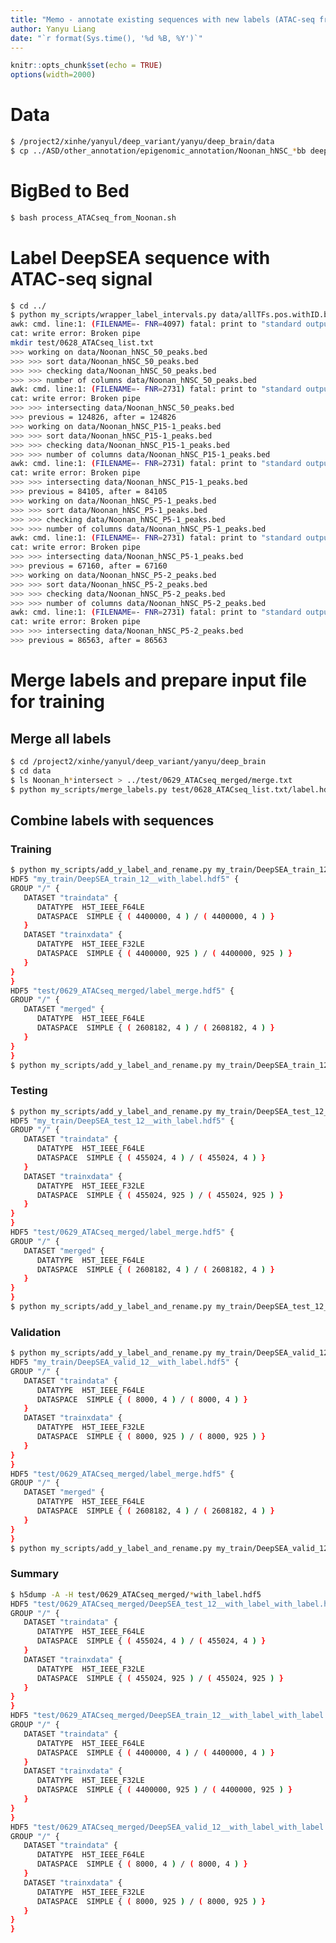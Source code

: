 ```yaml
---
title: "Memo - annotate existing sequences with new labels (ATAC-seq from Noonan's lab)"
author: Yanyu Liang
date: "`r format(Sys.time(), '%d %B, %Y')`"
---
```

  
<style>
pre code, pre, code {
  white-space: pre !important;
  overflow-x: scroll !important;
  word-break: keep-all !important;
  word-wrap: initial !important;
}
</style>
  
```r
knitr::opts_chunk$set(echo = TRUE)
options(width=2000)
```

# Data
```bash
$ /project2/xinhe/yanyul/deep_variant/yanyu/deep_brain/data
$ cp ../ASD/other_annotation/epigenomic_annotation/Noonan_hNSC_*bb deep_variant/yanyu/deep_brain/data/
```

# BigBed to Bed

```bash
$ bash process_ATACseq_from_Noonan.sh
```

# Label DeepSEA sequence with ATAC-seq signal

```bash
$ cd ../
$ python my_scripts/wrapper_label_intervals.py data/allTFs.pos.withID.bed data/0628_ATACseq_list.txt test
awk: cmd. line:1: (FILENAME=- FNR=4097) fatal: print to "standard output" failed (Broken pipe)
cat: write error: Broken pipe
mkdir test/0628_ATACseq_list.txt
>>> working on data/Noonan_hNSC_50_peaks.bed
>>> >>> sort data/Noonan_hNSC_50_peaks.bed
>>> >>> checking data/Noonan_hNSC_50_peaks.bed
>>> >>> number of columns data/Noonan_hNSC_50_peaks.bed
awk: cmd. line:1: (FILENAME=- FNR=2731) fatal: print to "standard output" failed (Broken pipe)
cat: write error: Broken pipe
>>> >>> intersecting data/Noonan_hNSC_50_peaks.bed
>>> previous = 124826, after = 124826
>>> working on data/Noonan_hNSC_P15-1_peaks.bed
>>> >>> sort data/Noonan_hNSC_P15-1_peaks.bed
>>> >>> checking data/Noonan_hNSC_P15-1_peaks.bed
>>> >>> number of columns data/Noonan_hNSC_P15-1_peaks.bed
awk: cmd. line:1: (FILENAME=- FNR=2731) fatal: print to "standard output" failed (Broken pipe)
cat: write error: Broken pipe
>>> >>> intersecting data/Noonan_hNSC_P15-1_peaks.bed
>>> previous = 84105, after = 84105
>>> working on data/Noonan_hNSC_P5-1_peaks.bed
>>> >>> sort data/Noonan_hNSC_P5-1_peaks.bed
>>> >>> checking data/Noonan_hNSC_P5-1_peaks.bed
>>> >>> number of columns data/Noonan_hNSC_P5-1_peaks.bed
awk: cmd. line:1: (FILENAME=- FNR=2731) fatal: print to "standard output" failed (Broken pipe)
cat: write error: Broken pipe
>>> >>> intersecting data/Noonan_hNSC_P5-1_peaks.bed
>>> previous = 67160, after = 67160
>>> working on data/Noonan_hNSC_P5-2_peaks.bed
>>> >>> sort data/Noonan_hNSC_P5-2_peaks.bed
>>> >>> checking data/Noonan_hNSC_P5-2_peaks.bed
>>> >>> number of columns data/Noonan_hNSC_P5-2_peaks.bed
awk: cmd. line:1: (FILENAME=- FNR=2731) fatal: print to "standard output" failed (Broken pipe)
cat: write error: Broken pipe
>>> >>> intersecting data/Noonan_hNSC_P5-2_peaks.bed
>>> previous = 86563, after = 86563
```

# Merge labels and prepare input file for training

## Merge all labels

```bash
$ cd /project2/xinhe/yanyul/deep_variant/yanyu/deep_brain
$ cd data
$ ls Noonan_h*intersect > ../test/0629_ATACseq_merged/merge.txt
$ python my_scripts/merge_labels.py test/0628_ATACseq_list.txt/label.hdf5 test/0629_ATACseq_merged/merge.txt test/0629_ATACseq_merged/
```

## Combine labels with sequences

### Training
```bash
$ python my_scripts/add_y_label_and_rename.py my_train/DeepSEA_train_12__with_label.hdf5 test/0629_ATACseq_merged/label_merge.hdf5
HDF5 "my_train/DeepSEA_train_12__with_label.hdf5" {
GROUP "/" {
   DATASET "traindata" {
      DATATYPE  H5T_IEEE_F64LE
      DATASPACE  SIMPLE { ( 4400000, 4 ) / ( 4400000, 4 ) }
   }
   DATASET "trainxdata" {
      DATATYPE  H5T_IEEE_F32LE
      DATASPACE  SIMPLE { ( 4400000, 925 ) / ( 4400000, 925 ) }
   }
}
}
HDF5 "test/0629_ATACseq_merged/label_merge.hdf5" {
GROUP "/" {
   DATASET "merged" {
      DATATYPE  H5T_IEEE_F64LE
      DATASPACE  SIMPLE { ( 2608182, 4 ) / ( 2608182, 4 ) }
   }
}
}
$ python my_scripts/add_y_label_and_rename.py my_train/DeepSEA_train_12__with_label.hdf5 test/0629_ATACseq_merged/label_merge.hdf5 trainxdata merged 1 2200000 test/0629_ATACseq_merged/
```

### Testing

```bash
$ python my_scripts/add_y_label_and_rename.py my_train/DeepSEA_test_12__with_label.hdf5 test/0629_ATACseq_merged/label_merge.hdf5
HDF5 "my_train/DeepSEA_test_12__with_label.hdf5" {
GROUP "/" {
   DATASET "traindata" {
      DATATYPE  H5T_IEEE_F64LE
      DATASPACE  SIMPLE { ( 455024, 4 ) / ( 455024, 4 ) }
   }
   DATASET "trainxdata" {
      DATATYPE  H5T_IEEE_F32LE
      DATASPACE  SIMPLE { ( 455024, 925 ) / ( 455024, 925 ) }
   }
}
}
HDF5 "test/0629_ATACseq_merged/label_merge.hdf5" {
GROUP "/" {
   DATASET "merged" {
      DATATYPE  H5T_IEEE_F64LE
      DATASPACE  SIMPLE { ( 2608182, 4 ) / ( 2608182, 4 ) }
   }
}
}
$ python my_scripts/add_y_label_and_rename.py my_train/DeepSEA_test_12__with_label.hdf5 test/0629_ATACseq_merged/label_merge.hdf5 trainxdata merged 2309367 2536878 test/0629_ATACseq_merged/
```

### Validation

```bash
$ python my_scripts/add_y_label_and_rename.py my_train/DeepSEA_valid_12__with_label.hdf5 test/0629_ATACseq_merged/label_merge.hdf5
HDF5 "my_train/DeepSEA_valid_12__with_label.hdf5" {
GROUP "/" {
   DATASET "traindata" {
      DATATYPE  H5T_IEEE_F64LE
      DATASPACE  SIMPLE { ( 8000, 4 ) / ( 8000, 4 ) }
   }
   DATASET "trainxdata" {
      DATATYPE  H5T_IEEE_F32LE
      DATASPACE  SIMPLE { ( 8000, 925 ) / ( 8000, 925 ) }
   }
}
}
HDF5 "test/0629_ATACseq_merged/label_merge.hdf5" {
GROUP "/" {
   DATASET "merged" {
      DATATYPE  H5T_IEEE_F64LE
      DATASPACE  SIMPLE { ( 2608182, 4 ) / ( 2608182, 4 ) }
   }
}
}
$ python my_scripts/add_y_label_and_rename.py my_train/DeepSEA_valid_12__with_label.hdf5 test/0629_ATACseq_merged/label_merge.hdf5 trainxdata merged 2200001 2204000 test/0629_ATACseq_merged/
```

### Summary

```bash
$ h5dump -A -H test/0629_ATACseq_merged/*with_label.hdf5
HDF5 "test/0629_ATACseq_merged/DeepSEA_test_12__with_label_with_label.hdf5" {
GROUP "/" {
   DATASET "traindata" {
      DATATYPE  H5T_IEEE_F64LE
      DATASPACE  SIMPLE { ( 455024, 4 ) / ( 455024, 4 ) }
   }
   DATASET "trainxdata" {
      DATATYPE  H5T_IEEE_F32LE
      DATASPACE  SIMPLE { ( 455024, 925 ) / ( 455024, 925 ) }
   }
}
}
HDF5 "test/0629_ATACseq_merged/DeepSEA_train_12__with_label_with_label.hdf5" {
GROUP "/" {
   DATASET "traindata" {
      DATATYPE  H5T_IEEE_F64LE
      DATASPACE  SIMPLE { ( 4400000, 4 ) / ( 4400000, 4 ) }
   }
   DATASET "trainxdata" {
      DATATYPE  H5T_IEEE_F32LE
      DATASPACE  SIMPLE { ( 4400000, 925 ) / ( 4400000, 925 ) }
   }
}
}
HDF5 "test/0629_ATACseq_merged/DeepSEA_valid_12__with_label_with_label.hdf5" {
GROUP "/" {
   DATASET "traindata" {
      DATATYPE  H5T_IEEE_F64LE
      DATASPACE  SIMPLE { ( 8000, 4 ) / ( 8000, 4 ) }
   }
   DATASET "trainxdata" {
      DATATYPE  H5T_IEEE_F32LE
      DATASPACE  SIMPLE { ( 8000, 925 ) / ( 8000, 925 ) }
   }
}
}
```